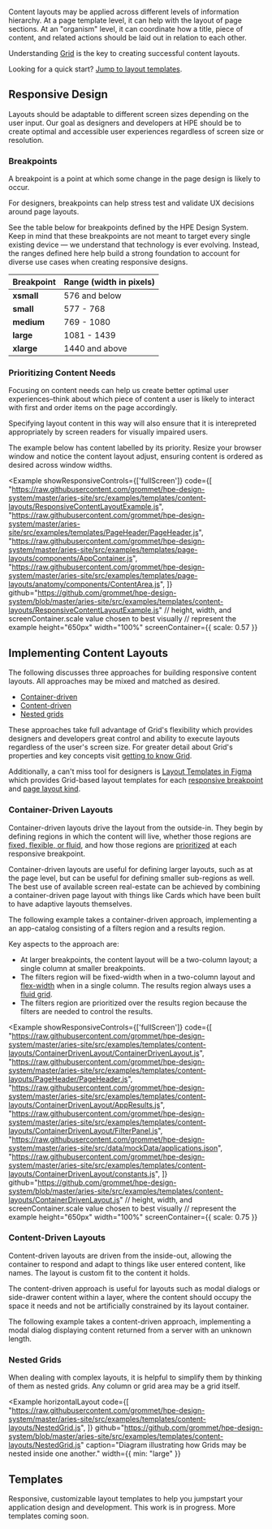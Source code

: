 
Content layouts may be applied across different levels of information hierarchy.
At a page template level, it can help with the layout of page sections. At an "organism" 
level, it can coordinate how a title, piece of content, and related actions should be 
laid out in relation to each other.

Understanding [Grid](/components/grid) is the key to creating successful content layouts.

Looking for a quick start? [Jump to layout templates](#templates).

## Responsive Design

Layouts should be adaptable to different screen sizes depending on the user input. 
Our goal as designers and developers at HPE should be to create optimal and accessible 
user experiences regardless of screen size or resolution.

### Breakpoints

A breakpoint is a point at which some change in the page design is likely to occur.

For designers, breakpoints can help stress test and validate UX decisions around page 
layouts.

See the table below for breakpoints defined by the HPE Design System. Keep in mind that 
these breakpoints are not meant to target every single existing device &mdash; we understand 
that technology is ever evolving. Instead, the ranges defined here help build a strong 
foundation to account for diverse use cases when creating responsive designs.

| Breakpoint     | Range (width in pixels)
| -------------- | -----------------------
| **xsmall**     | 576 and below
| **small**      | 577 - 768
| **medium**     | 769 - 1080
| **large**      | 1081 - 1439
| **xlarge**     | 1440 and above

### Prioritizing Content Needs

Focusing on content needs can help us create better optimal user experiences–think 
about which piece of content a user is likely to interact with first and order items 
on the page accordingly.

Specifying layout content in this way will also ensure that it is interepreted 
appropriately by screen readers for visually impaired users.

The example below has content labelled by its priority. Resize your browser window and 
notice the content layout adjust, ensuring content is ordered as desired across window 
widths. 

<Example 
  showResponsiveControls={['fullScreen']}
  code={[
    "https://raw.githubusercontent.com/grommet/hpe-design-system/master/aries-site/src/examples/templates/content-layouts/ResponsiveContentLayoutExample.js",
    "https://raw.githubusercontent.com/grommet/hpe-design-system/master/aries-site/src/examples/templates/PageHeader/PageHeader.js",
    "https://raw.githubusercontent.com/grommet/hpe-design-system/master/aries-site/src/examples/templates/page-layouts/components/AppContainer.js",
    "https://raw.githubusercontent.com/grommet/hpe-design-system/master/aries-site/src/examples/templates/page-layouts/anatomy/components/ContentArea.js",
    ]}
    github="https://github.com/grommet/hpe-design-system/blob/master/aries-site/src/examples/templates/content-layouts/ResponsiveContentLayoutExample.js"
  // height, width, and screenContainer.scale value chosen to best visually 
  // represent the example
  height="650px"
  width="100%"
  screenContainer={{ scale: 0.57 }}
>
  <ResponsiveContentLayoutExample />
</Example>

## Implementing Content Layouts
The following discusses three approaches for building responsive content layouts. All approaches 
may be mixed and matched as desired.
- [Container-driven](#container-driven-layouts)
- [Content-driven](#content-driven-layouts)
- [Nested grids](#nested-grids)

These approaches take full advantage of Grid's flexibility which provides designers and 
developers great control and ability to execute layouts regardless of the user's screen size. 
For greater detail about Grid's properties and key concepts visit [getting to know Grid](/components/grid#getting-to-know-grid). 

Additionally, a can't miss tool for designers is [Layout Templates in Figma](https://www.figma.com/file/4rdBkUlHd5MCVq3hvUOXHd/Page-Layouts?node-id=2906%3A21283) 
which provides Grid-based layout templates for each [responsive breakpoint](#breakpoints) and [page layout kind](/templates/page-layouts#page-kinds).

### Container-Driven Layouts
Container-driven layouts drive the layout from the outside-in. They begin by defining 
regions in which the content will live, whether those regions are [fixed, flexible, or fluid](/components/grid#background), 
and how those regions are [prioritized](#prioritizing-content-needs) at each responsive breakpoint.

Container-driven layouts are useful for defining larger layouts, such as at the page level, 
but can be useful for defining smaller sub-regions as well. The best use of available screen 
real-estate can be achieved by combining a container-driven page layout with things like Cards
which have been built to have adaptive layouts themselves.

The following example takes a container-driven approach, implementing a an app-catalog 
consisting of a filters region and a results region.

Key aspects to the approach are:
- At larger breakpoints, the content layout will be a two-column layout; a single column 
at smaller breakpoints.
- The filters region will be fixed-width when in a two-column layout and [flex-width](/components/grid#flexible-columns) 
when in a single column. The results region always uses a [fluid grid](/components/grid#fluid-grids).
- The filters region are prioritized over the results region because the filters are needed to control 
the results.

<Example
  showResponsiveControls={['fullScreen']}
  code={[
    "https://raw.githubusercontent.com/grommet/hpe-design-system/master/aries-site/src/examples/templates/content-layouts/ContainerDrivenLayout/ContainerDrivenLayout.js",
    "https://raw.githubusercontent.com/grommet/hpe-design-system/master/aries-site/src/examples/templates/content-layouts/PageHeader/PageHeader.js",
    "https://raw.githubusercontent.com/grommet/hpe-design-system/master/aries-site/src/examples/templates/content-layouts/ContainerDrivenLayout/AppResults.js",
    "https://raw.githubusercontent.com/grommet/hpe-design-system/master/aries-site/src/examples/templates/content-layouts/ContainerDrivenLayout/FilterPanel.js",
    "https://raw.githubusercontent.com/grommet/hpe-design-system/master/aries-site/src/data/mockData/applications.json",
    "https://raw.githubusercontent.com/grommet/hpe-design-system/master/aries-site/src/examples/templates/content-layouts/ContainerDrivenLayout/constants.js",
    ]}
  github="https://github.com/grommet/hpe-design-system/blob/master/aries-site/src/examples/templates/content-layouts/ContainerDrivenLayout.js"
  // height, width, and screenContainer.scale value chosen to best visually 
  // represent the example
  height="650px"
  width="100%"
  screenContainer={{ scale: 0.75 }}
>
  <ContainerDrivenLayout />
</Example>

### Content-Driven Layouts
Content-driven layouts are driven from the inside-out, allowing the container to respond 
and adapt to things like user entered content, like names. The layout is custom fit to 
the content it holds.

The content-driven approach is useful for layouts such as modal dialogs or side-drawer 
content within a layer, where the content should occupy the space it needs and not be 
artificially constrained by its layout container.

The following example takes a content-driven approach, implementing a modal dialog 
displaying content returned from a server with an unknown length.

### Nested Grids
When dealing with complex layouts, it is helpful to simplify them by thinking of them 
as nested grids. Any column or grid area may be a grid itself. 

<Example
  horizontalLayout
  code={[
    "https://raw.githubusercontent.com/grommet/hpe-design-system/master/aries-site/src/examples/templates/content-layouts/NestedGrid.js",
  ]}
  github="https://github.com/grommet/hpe-design-system/blob/master/aries-site/src/examples/templates/content-layouts/NestedGrid.js"
  caption="Diagram illustrating how Grids may be nested inside one another."
  width={{ min: "large" }}
>
  <NestedGrid />
</Example>

## Templates

Responsive, customizable layout templates to help you jumpstart your application design and development. 
This work is in progress. More templates coming soon.

<CardGrid
  cards={contentLayouts}
/>

